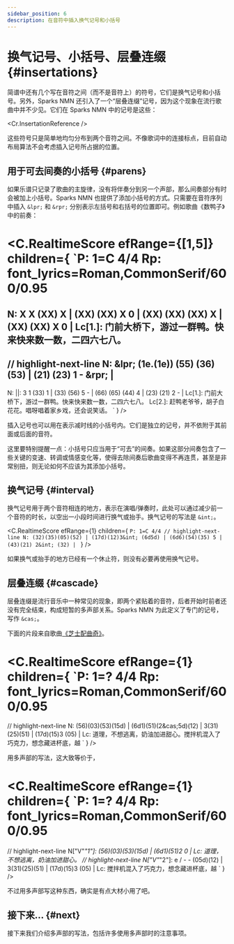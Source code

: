 ```yaml
---
sidebar_position: 6
description: 在音符中插入换气记号和小括号
---
```


# 换气记号、小括号、层叠连缀 {#insertations}

简谱中还有几个写在音符之间（而不是音符上）的符号，它们是换气记号和小括号。另外，Sparks NMN 还引入了一个“层叠连缀”记号，因为这个现象在流行歌曲中并不少见。它们在 Sparks NMN 中的记号是这些：

<Cr.InsertationReference />

这些符号只是简单地均匀分布到两个音符之间。不像歌词中的连接标点，目前自动布局算法不会考虑插入记号所占据的位置。

## 用于可去间奏的小括号 {#parens}

如果乐谱只记录了歌曲的主旋律，没有将伴奏分到另一个声部，那么间奏部分有时会被加上小括号。Sparks NMN 也提供了添加小括号的方式。只需要在音符序列中插入 `&lpr;` 和 `&rpr;` 分别表示左括号和右括号的位置即可。例如歌曲《数鸭子》中的前奏：

<C.RealtimeScore efRange={[1,5]} children={
`P: 1=C 4/4
Rp: font_lyrics=Roman,CommonSerif/600/0.95
===
N: X X (XX) X | (XX) (XX) X 0 | (XX) (XX) (XX) X | (XX) (XX) X 0 |
Lc[1.]: 门前大桥下，游过一群鸭。快来快来数一数，二四六七八。
---
// highlight-next-line
N: &lpr; (1e.(1e)) (55) (36) (53) | (21) (23) 1 - &rpr; |
---
N: ||: 3 1 (33) 1 | (33) (56) 5 - | (66) (65) (44) 4 | (23) (21) 2 - |
Lc[1.]: 门前大桥下，游过一群鸭。快来快来数一数，二四六七八。
Lc[2.]: 赶鸭老爷爷，胡子白花花。唱呀唱着家乡戏，还会说笑话。
`
} />

插入记号也可以用在表示减时线的小括号内。它们是独立的记号，并不依附于其前面或后面的音符。

这里要特别提醒一点：小括号只应当用于“可去”的间奏。如果这部分间奏包含了一些关键的变速、转调或情感变化等，使得去除间奏后歌曲变得不再连贯，甚至是非常别扭，则无论如何不应该为其添加小括号。

## 换气记号 {#interval}

换气记号用于两个音符相连的地方，表示在演唱/弹奏时，此处可以通过减少前一个音符的时长，以空出一小段时间进行换气或抬手。换气记号的写法是 `&int;`。

<C.RealtimeScore efRange={1} children={
`P: 1=C 4/4
// highlight-next-line
N: (32)(35)(05)(52) | (17d)(12)3&int; (6d5d) | (6d6)(54)(35) 5 | (43)(21) 2&int; (32) |
`
} />

如果换气或抬手的地方已经有一个休止符，则没有必要再使用换气记号。

## 层叠连缀 {#cascade}

层叠连缀是流行音乐中一种常见的现象，即两个紧贴着的音符，后者开始时前者还没有完全结束，构成短暂的多声部关系。Sparks NMN 为此定义了专门的记号，写作 `&cas;`。

下面的片段来自歌曲[《芝士配曲奇》](https://www.kuwo.cn/play_detail/162604893)。

<C.RealtimeScore efRange={1} children={
`P: 1=? 4/4
Rp: font_lyrics=Roman,CommonSerif/600/0.95
====
// highlight-next-line
N: (56)(03)(53)(15d) | (6d1)(51)(2&cas;5d)(12) | 3(31)(25)(51) | (17d)(15)3 (05) |
Lc: 道理，不想逃离，奶油加进甜心。搅拌机混入了巧克力，想念藏进杯底，越
`
} />

用多声部的写法，这大致等价于，

<C.RealtimeScore efRange={1} children={
`P: 1=? 4/4
Rp: font_lyrics=Roman,CommonSerif/600/0.95
====
// highlight-next-line
N["V"_"1"]: (56)(03)(53)(15d) | (6d1)(51)2 0 |
Lc: 道理，不想逃离，奶油加进甜心。
// highlight-next-line
N["V"_"2"]: e / - - (05d)(12) | 3(31)(25)(51) | (17d)(15)3 (05) |
Lc: 搅拌机混入了巧克力，想念藏进杯底，越
`
} />

不过用多声部写这种东西，确实是有点大材小用了吧。

## 接下来... {#next}

接下来我们介绍多声部的写法，包括许多使用多声部时的注意事项。

